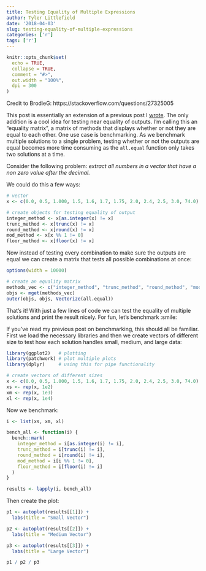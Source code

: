 ```yaml
---
title: Testing Equality of Multiple Expressions
author: Tyler Littlefield
date: '2018-04-03'
slug: testing-equality-of-multiple-expressions
categories: ['r']
tags: ['r']
---
```


```r
knitr::opts_chunk$set(
  echo = TRUE,
  collapse = TRUE,
  comment = "#>",
  out.width = "100%",
  dpi = 300
)
```

Credit to BrodieG: https://stackoverflow.com/questions/27325005

This post is essentially an extension of a previous post I [wrote](https://tylurp.rbind.io/2018/02/13/measuring-performance/). The only addition is a cool idea for testing near equality of outputs. I'm calling this an "equality matrix", a matrix of methods that displays whether or not they are equal to each other. One use case is benchmarking. As we benchmark multiple solutions to a single problem, testing whether or not the outputs are equal becomes more time consuming as the `all.equal` function only takes two solutions at a time.

Consider the following problem: _extract all numbers in a vector that have a non zero value after the decimal._

We could do this a few ways:

```r
# vector
x <- c(0.0, 0.5, 1.000, 1.5, 1.6, 1.7, 1.75, 2.0, 2.4, 2.5, 3.0, 74.0)

# create objects for testing equality of output
integer_method <- x[as.integer(x) != x]
trunc_method <- x[trunc(x) != x]
round_method <- x[round(x) != x]
mod_method <- x[x %% 1 != 0]
floor_method <- x[floor(x) != x]
```

Now instead of testing every combination to make sure the outputs are equal we can create a matrix that tests all possible combinations at once:

```r
options(width = 10000) 
```

```r
# create an equality matrix
methods_vec <- c("integer_method", "trunc_method", "round_method", "mod_method", "floor_method")
objs <- mget(methods_vec)
outer(objs, objs, Vectorize(all.equal))
```

That's it! With just a few lines of code we can test the equality of multiple solutions and print the result nicely. For fun, let's benchmark :smile:


If you've read my previous post on benchmarking, this should all be familiar. First we load the necessary libraries and then we create vectors of different size to test how each solution handles small, medium, and large data:

```r
library(ggplot2)   # plotting
library(patchwork) # plot multiple plots
library(dplyr)     # using this for pipe functionality 

# create vectors of different sizes
x <- c(0.0, 0.5, 1.000, 1.5, 1.6, 1.7, 1.75, 2.0, 2.4, 2.5, 3.0, 74.0)
xs <- rep(x, 1e2)
xm <- rep(x, 1e3)
xl <- rep(x, 1e4)
```

Now we benchmark:

```r
i <- list(xs, xm, xl)

bench_all <- function(i) {
  bench::mark(
    integer_method = i[as.integer(i) != i],
    trunc_method = i[trunc(i) != i],
    round_method = i[round(i) != i],
    mod_method = i[i %% 1 != 0],
    floor_method = i[floor(i) != i]
  )
}

results <- lapply(i, bench_all)
```

Then create the plot:

```r
p1 <- autoplot(results[[1]]) + 
  labs(title = "Small Vector")

p2 <- autoplot(results[[2]]) + 
  labs(title = "Medium Vector")

p3 <- autoplot(results[[3]]) + 
  labs(title = "Large Vector")

p1 / p2 / p3 
```
